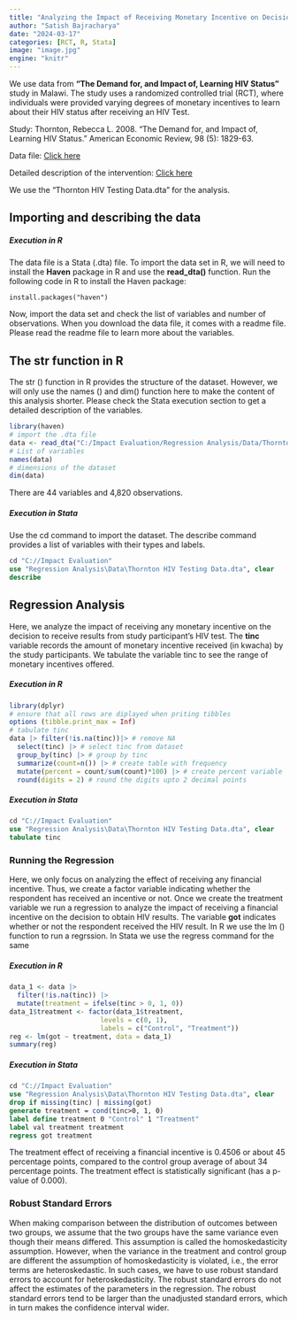```yaml
---
title: "Analyzing the Impact of Receiving Monetary Incentive on Decision to Learn the Result of HIV Test"
author: "Satish Bajracharya"
date: "2024-03-17"
categories: [RCT, R, Stata]
image: "image.jpg"
engine: "knitr"
---
```


We use data from **"The Demand for, and Impact of, Learning HIV Status"** study in Malawi. The study uses a randomized controlled trial (RCT), where individuals were provided varying degrees of monetary incentives to learn about their HIV status after receiving an HIV Test. 

::: callout-note
Study: Thornton, Rebecca L. 2008. “The Demand for, and Impact of, Learning HIV Status.” American Economic Review, 98 (5): 1829-63. 

Data file: [Click here](https://www.aeaweb.org/aer/data/dec08/20060732_data.zip)

Detailed description of the intervention: [Click here](https://www.povertyactionlab.org/evaluation/demand-and-impact-learning-hiv-status-malawi)
:::

We use the "Thornton HIV Testing Data.dta" for the analysis.

## Importing and describing the data

##### Execution in R

The data file is a Stata (.dta) file. To import the data set in R, we will need to install the **Haven** package in R and use the **read_dta()** function. Run the following code in R to install the Haven package:

```
install.packages("haven")
```

Now, import the data set and check the list of variables and number of observations. When you download the data file, it comes with a readme file. Please read the readme file to learn more about the variables. 

::: callout-tip
## The str function in R

The str () function in R provides the structure of the dataset. However, we will only use the names () and dim() function here to make the content of this analysis shorter. Please check the Stata execution section to get a detailed description of the variables. 
:::

```r
library(haven)
# import the .dta file
data <- read_dta("C:/Impact Evaluation/Regression Analysis/Data/Thornton HIV Testing Data.dta")
# List of variables
names(data)
# dimensions of the dataset
dim(data)
```

There are 44 variables and 4,820 observations.

##### Execution in Stata

Use the cd command to import the dataset. The describe command provides a list of variables with their types and labels. 

```stata
cd "C://Impact Evaluation"
use "Regression Analysis\Data\Thornton HIV Testing Data.dta", clear 
describe
```

## Regression Analysis

Here, we analyze the impact of receiving any monetary incentive on the decision to receive results from study participant's HIV test. The **tinc** variable records the amount of monetary incentive received (in kwacha) by the study participants. We tabulate the variable tinc to see the range of monetary incentives offered.

##### Execution in R

```r
library(dplyr)
# ensure that all rows are diplayed when priting tibbles
options (tibble.print_max = Inf) 
# tabulate tinc
data |> filter(!is.na(tinc))|> # remove NA
  select(tinc) |> # select tinc from dataset
  group_by(tinc) |> # group by tinc
  summarize(count=n()) |> # create table with frequency 
  mutate(percent = count/sum(count)*100) |> # create percent variable
  round(digits = 2) # round the digits upto 2 decimal points
```

##### Execution in Stata

```stata
cd "C://Impact Evaluation"
use "Regression Analysis\Data\Thornton HIV Testing Data.dta", clear
tabulate tinc
```

### Running the Regression

Here, we only focus on analyzing the effect of receiving any financial incentive. Thus, we create a factor variable indicating whether the respondent has received an incentive or not. Once we create the treatment variable we run a regression to analyze the impact of receiving a financial incentive on the decision to obtain HIV results. The variable **got** indicates whether or not the respondent received the HIV result. In R we use the lm () function to run a regrssion. In Stata we use the regress command for the same

##### Execution in R

```r
data_1 <- data |>
  filter(!is.na(tinc)) |>
  mutate(treatment = ifelse(tinc > 0, 1, 0))
data_1$treatment <- factor(data_1$treatment, 
                       levels = c(0, 1),
                       labels = c("Control", "Treatment"))
reg <- lm(got ~ treatment, data = data_1)
summary(reg)
```

##### Execution in Stata

```stata
cd "C://Impact Evaluation"
use "Regression Analysis\Data\Thornton HIV Testing Data.dta", clear
drop if missing(tinc) | missing(got)
generate treatment = cond(tinc>0, 1, 0)
label define treatment 0 "Control" 1 "Treatment"
label val treatment treatment
regress got treatment
```

The treatment effect of receiving a financial incentive is 0.4506 or about 45 percentage points, compared to the control group average of about 34 percentage points. The treatment effect is statistically significant (has a p-value of 0.000).

### Robust Standard Errors

When making comparison between the distribution of outcomes between two groups, we assume that the two groups have the same variance even though their means differed. This assumption is called the homoskedasticity assumption. However, when the variance in the treatment and control group are different the assumption of homoskedasticity is violated, i.e., the error terms are heteroskedastic. In such cases, we have to use robust standard errors to account for heteroskedasticity. The robust standard errors do not affect the estimates of the parameters in the regression. The robust standard errors tend to be larger than the unadjusted standard errors, which in turn makes the confidence interval wider. 

